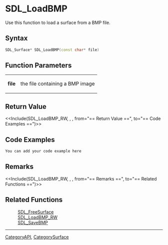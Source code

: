 
= SDL_LoadBMP =
Use this function to load a surface from a BMP file.


== Syntax ==
<syntaxhighlight lang='c++'>
SDL_Surface* SDL_LoadBMP(const char* file)
</syntaxhighlight>

== Function Parameters ==
{|
|'''file'''
|the file containing a BMP image
|}

== Return Value ==
<<Include(SDL_LoadBMP_RW, , , from="== Return Value ==", to="== Code Examples ==")>>

== Code Examples ==
<syntaxhighlight lang='c++'>
You can add your code example here
</syntaxhighlight>

== Remarks ==
<<Include(SDL_LoadBMP_RW, , , from="== Remarks ==", to="== Related Functions ==")>>

== Related Functions ==
:[[SDL_FreeSurface]]
:[[SDL_LoadBMP_RW]]
:[[SDL_SaveBMP]]

----
[[CategoryAPI]], [[CategorySurface]]
